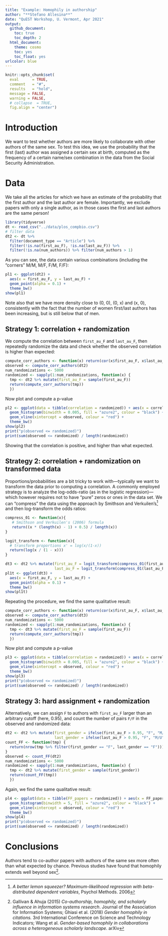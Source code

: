 ```yaml
---
title: "Example: Homophily in authorship"
author: "**Stefano Allesina**"
date: "QuEST Workshop, U. Vermont, Apr 2021"
output:
  github_document:
    toc: true
    toc_depth: 2
  html_document:
    theme: cosmo
    toc: yes
    toc_float: yes
urlcolor: blue
---
```


```r
knitr::opts_chunk$set(
  eval      = TRUE,
  comment   = "#",
  results   = "hold",
  message = FALSE,
  warning = FALSE,
  # collapse  = TRUE,
  fig.align = "center")
```

# Introduction

We want to test whether authors are more likely to collaborate with other authors of the same sex. To test this idea, we use the probability that the first (last) author was assigned a certain sex at birth, computed as the frequency of a certain name/sex combination in the data from the Social Security Administration.

# Data

We take all the articles for which we have an estimate of the probability that the first author and the last author are female. Importantly, we exclude papers with only a single author, as in those cases the first and last authors are the same person!

```r
library(tidyverse)
dt <- read_csv("../data/plos_compbio.csv")
# filter data
dt2 <- dt %>% 
  filter(document_type == "Article") %>% 
  filter(!is.na(first_au_F), !is.na(last_au_F)) %>% 
  filter(!is.na(num_authors)) %>% filter(num_authors > 1)
```

As you can see, the data contain various combinations (including the "corners" M/M, M/F, F/M, F/F):

```r
pl1 <- ggplot(dt2) + 
  aes(x = first_au_F, y = last_au_F) + 
  geom_point(alpha = 0.1) + 
  theme_bw()
show(pl1)
```

Note also that we have more density close to (0, 0), (0, x) and (x, 0), consistently with the fact that the number of women first/last authors has been increasing, but is still below that of men.

## Strategy 1: correlation + randomization

We compute the correlation between `first_au_F` and `last_au_F`, then repeatedly randomize the data and check whether the observed correlation is higher than expected:

```r
compute_corr_authors <- function(x) return(cor(x$first_au_F, x$last_au_F))
observed <- compute_corr_authors(dt2)
num_randomizations <- 5000
randomized <- sapply(1:num_randomizations, function(x) {
  tmp <- dt2 %>% mutate(first_au_F = sample(first_au_F)) 
  return(compute_corr_authors(tmp))
  })
```

Now plot and compute a p-value

```r
pl2 <- ggplot(data = tibble(correlation = randomized)) + aes(x = correlation) + 
  geom_histogram(binwidth = 0.005, fill = "azure2", colour = "black") + 
  geom_vline(xintercept = observed, colour = "red") + 
  theme_bw()
show(pl2)
print("p(observed <= randomized)")
print(sum(observed <= randomized) / length(randomized))
```

Showing that the correlation is positive, and higher than what expected.

## Strategy 2: correlation + randomization on transformed data

Proportions/probabilities are a bit tricky to work with---typically we want to transform the data prior to computing a correlation. A commonly employed strategy is to analyze the log-odds-ratio (as in the logistic regression)---which however requires not to have "pure" zeros or ones in the data set. We can "compress" the data using the approach by Smithson and Verkuilen's^[*A better lemon squeezer? Maximum-likelihood regression with beta-distributed dependent variables*, Psychol Methods. 2006] and then log-transform the odds ratios:

```r
compress_01 <- function(x){
   # Smithson and Verkuilen's (2006) formula 
   return((x * (length(x) - 1) + 0.5) / length(x))
}

logit_transform <- function(x){
  # transform proportions x' = log(x/(1-x))
  return(log(x / (1 - x)))
}

dt3 <- dt2 %>% mutate(first_au_F = logit_transform(compress_01(first_au_F)),
                      last_au_F = logit_transform(compress_01(last_au_F)))
pl1t <- ggplot(dt3) + 
  aes(x = first_au_F, y = last_au_F) + 
  geom_point(alpha = 0.1) + 
  theme_bw()
show(pl1t)
```

Repeating the procedure, we find the same qualitative result:

```r
compute_corr_authors <- function(x) return(cor(x$first_au_F, x$last_au_F))
observed <- compute_corr_authors(dt3)
num_randomizations <- 5000
randomized <- sapply(1:num_randomizations, function(x) {
  tmp <- dt3 %>% mutate(first_au_F = sample(first_au_F)) 
  return(compute_corr_authors(tmp))
  })
```

Now plot and compute a p-value

```r
pl3 <- ggplot(data = tibble(correlation = randomized)) + aes(x = correlation) + 
  geom_histogram(binwidth = 0.005, fill = "azure2", colour = "black") + 
  geom_vline(xintercept = observed, colour = "red") + 
  theme_bw()
show(pl3)
print("p(observed <= randomized)")
print(sum(observed <= randomized) / length(randomized))
```

## Strategy 3: hard assignment + randomization

Alternatively, we can assign `F` to authors with `first_au_F` larger than an arbitrary cutoff (here, 0.95), and count the number of pairs `F/F` in the observed and randomized data:

```r
dt2 <- dt2 %>% mutate(first_gender = ifelse(first_au_F > 0.95, "F", "M/U"),
                      last_gender = ifelse(last_au_F > 0.95, "F", "M/U"))
count_FF <- function(tmp) {
  return(nrow(tmp %>% filter(first_gender == "F", last_gender == "F")))
}
observed <- count_FF(dt2)
num_randomizations <- 5000
randomized <- sapply(1:num_randomizations, function(x) {
  tmp <- dt2 %>% mutate(first_gender = sample(first_gender)) 
  return(count_FF(tmp))
  })
```

Again, we find the same qualitative result:

```r
pl4 <- ggplot(data = tibble(FF_papers = randomized)) + aes(x = FF_papers) + 
  geom_histogram(binwidth = 5, fill = "azure2", colour = "black") + 
  geom_vline(xintercept = observed, colour = "red") + 
  theme_bw()
show(pl4)
print("p(observed <= randomized)")
print(sum(observed <= randomized) / length(randomized))
```

# Conclusions

Authors tend to co-author papers with authors of the same sex more often than what expected by chance. Previous studies have found that homophily extends well beyond sex^[Gallivan & Ahuja (2015) *Co-authorship, homophily, and scholarly influence in information systems research*. Journal of the Association for Information Systems; Ghiasi et al. (2018) *Gender homophily in citations.* 3rd International Conference on Science and Technology Indicators; Wang et al. *Gender-based homophily in collaborations across a heterogeneous scholarly landscape.* arXiv]. 